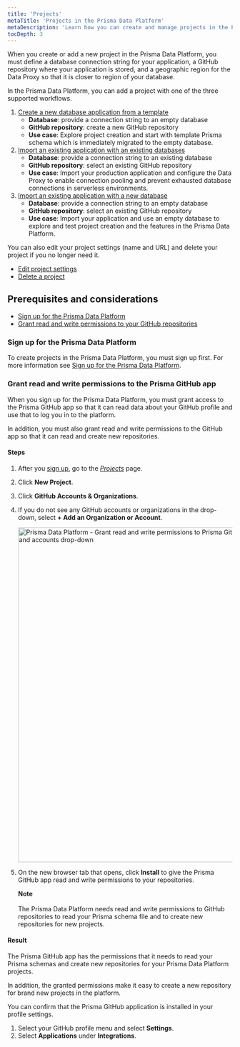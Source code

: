 ```yaml
---
title: 'Projects'
metaTitle: 'Projects in the Prisma Data Platform'
metaDescription: 'Learn how you can create and manage projects in the Prisma Data Platform'
tocDepth: 3
---
```


<TopBlock>

When you create or add a new project in the Prisma Data Platform, you must define a database connection string for your application, a GitHub repository where your application is stored, and a geographic region for the Data Proxy so that it is closer to region of your database.

In the Prisma Data Platform, you can add a project with one of the three supported workflows.

1. [Create a new database application from a template](/data-platform/projects/create-new-project-from-template)
    * **Database**: provide a connection string to an empty database
    * **GitHub repository**: create a new GitHub repository
    * **Use case**: Explore project creation and start with template Prisma schema which is immediately migrated to the empty database.
2. [Import an existing application with an existing databases](/data-platform/projects/import-existing-project-existing-db)
    * **Database**: provide a connection string to an existing database
    * **GitHub repository**: select an existing GitHub repository
    * **Use case**: Import your production application and configure the Data Proxy to enable connection pooling and prevent exhausted database connections in serverless environments.
3. [Import an existing application with a new database](/data-platform/projects/import-existing-project-new-db)
    * **Database**: provide a connection string to an empty database
    * **GitHub repository**: select an existing GitHub repository
    * **Use case**: Import your application and use an empty database to explore and test project creation and the features in the Prisma Data Platform.

You can also edit your project settings (name and URL) and delete your project if you no longer need it.

* [Edit project settings](/data-platform/projects/edit-settings)
* [Delete a project](/data-platform/projects/delete-project)

</TopBlock>

## Prerequisites and considerations

* [Sign up for the Prisma Data Platform](data-platform/create-manage-projects#sign-up-for-the-prisma-data-platform)
* [Grant read and write permissions to your GitHub repositories](/data-platform/create-manage-projects#grant-read-and-write-permissions-to-the-prisma-github-app)

### Sign up for the Prisma Data Platform

To create projects in the Prisma Data Platform, you must sign up first. For more information see [Sign up for the Prisma Data Platform](/data-platform/accounts#sign-up-for-the-prisma-data-platform).

### Grant read and write permissions to the Prisma GitHub app

When you sign up for the Prisma Data Platform, you must grant access to the Prisma GitHub app so that it can read data about your GitHub profile and use that to log you in to the platform.

In addition, you must also grant read and write permissions to the GitHub app so that it can read and create new repositories.

#### Steps

1. After you [sign up](/data-platform/accounts#sign-up-for-the-prisma-data-platform), go to the [_Projects_](https://cloud.prisma.io/projects) page.
2. Click **New Project**.
2. Click **GitHub Accounts & Organizations**.
3. If you do not see any GitHub accounts or organizations in the drop-down, select **+ Add an Organization or Account**.

    <img
        src="https://res.cloudinary.com/prismaio/image/upload/v1666309163/docs/pdp/create-manage-projects/grant-repo-permissions-prisma-github-01-click-github-org-accounts_n0ib1g.png"
        alt="Prisma Data Platform - Grant read and write permissions to Prisma GitHub app  - Step 01 - Click the Add orgs and accounts drop-down"
        width="750px"
    />
        
4. On the new browser tab that opens, click **Install** to give the Prisma GitHub app read and write permissions to your repositories.

    <Admonition>

    **Note**<br /><br />
    The Prisma Data Platform needs read and write permissions to GitHub repositories to read your Prisma schema file and to create new repositories for new projects.

    </Admonition>

#### Result

The Prisma GitHub app has the permissions that it needs to read your Prisma schemas and create new repositories for your Prisma Data Platform projects.

In addition, the granted permissions make it easy to create a new repository for brand new projects in the platform.

You can confirm that the Prisma GitHub application is installed in your profile settings.

1. Select your GitHub profile menu and select **Settings**. 
2. Select **Applications** under **Integrations**.